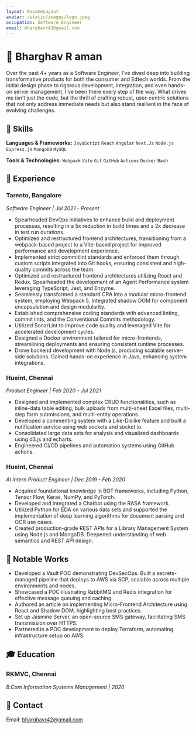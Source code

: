 ```yaml
---
layout: ResumeLayout
avatar: /static/images/logo.jpeg
occupation: Software Engineer
email: bharghavr42@gmail.com
---
```


# 🧑 Bharghav R aman

Over the past 4+ years as a Software Engineer, I've dived deep into building transformative products for both the consumer and Edtech worlds. From the initial design phase to rigorous development, integration, and even hands-on server management, I've been there every step of the way. What drives me isn't just the code, but the thrill of crafting robust, user-centric solutions that not only address immediate needs but also stand resilient in the face of evolving challenges.
## 🚀 Skills

**Languages & Frameworks:** `JavaScript`  `React` `Angular` `Next.Js` `Node.js` `Express.js` `MongoDB` `MySQL`

**Tools & Technologies:** `Webpack` `Vite` `Git` `GitHub` `Actions` `Docker` `Bash`

## 💼 Experience 

### **Tarento, Bangalore**
_Software Engineer | Jul 2021 - Present_

- Spearheaded DevOps initiatives to enhance build and deployment processes, resulting in a 5x reduction in build times and a 2x decrease in test run durations.
- Optimized and restructured frontend architectures, transitioning from a webpack-based project to a Vite-based project for improved performance and development experience.
- Implemented strict commitlint standards and enforced them through custom scripts integrated into Git hooks, ensuring consistent and high-quality commits across the team.
- Optimized and restructured frontend architectures utilizing React and Redux. Spearheaded the development of an Agent Performance system leveraging TypeScript, Jest, and Enzyme.
- Seamlessly transformed a standard CRA into a modular micro-frontend system, employing Webpack 5. Integrated shadow DOM for component encapsulation and design modularity.
- Established comprehensive coding standards with advanced linting, commit lints, and the Conventional Commits methodology.
- Utilized SonarLint to improve code quality and leveraged Vite for accelerated development cycles.
- Designed a Docker environment tailored for micro-frontends, streamlining deployments and ensuring consistent runtime processes.
- Drove backend development with Node.js, producing scalable server-side solutions. Gained hands-on experience in Java, enhancing system integrations.

### **Hueint, Chennai**
_Product Engineer | Feb 2020 - Jul 2021_

- Designed and implemented complex CRUD functionalities, such as inline-data table editing, bulk uploads from multi-sheet Excel files, multi-step form submissions, and multi-entity operations.
- Developed a commenting system with a Like-Dislike feature and built a notification service using web sockets and socket.io.
- Consolidated large data sets for analysis and visualized dashboards using d3.js and echarts.
- Engineered CI/CD pipelines and automation systems using GitHub actions.

### **Hueint, Chennai**
_AI Intern Product Engineer | Dec 2019 - Feb 2020_

- Acquired foundational knowledge in BOT frameworks, including Python, Tensor Flow, Keras, NumPy, and PyTorch.
- Developed and integrated a Chatbot using the RASA framework.
- Utilized Python for EDA on various data sets and supported the implementation of deep learning algorithms for document parsing and OCR use cases.
- Created production-grade REST APIs for a Library Management System using Node.js and MongoDB. Deepened understanding of web semantics and REST API design.

## 🌟 Notable Works

- Developed a Vault POC demonstrating DevSecOps. Built a secrets-managed pipeline that deploys to AWS via SCP, scalable across multiple environments and nodes.
- Showcased a POC illustrating RabbitMQ and Redis integration for effective message queuing and caching.
- Authored an article on implementing Micro-Frontend Architecture using React and Shadow DOM, highlighting best practices.
- Set up Jasmine Server, an open-source SMS gateway, facilitating SMS transmission over HTTPS.
- Partnered in a POC development to deploy Terraform, automating infrastructure setup on AWS.

## 🎓 Education

### **RKMVC, Chennai**
_B.Com Information Systems Management | 2020_

## 📧 Contact

Email: bharghavr42@gmail.com
